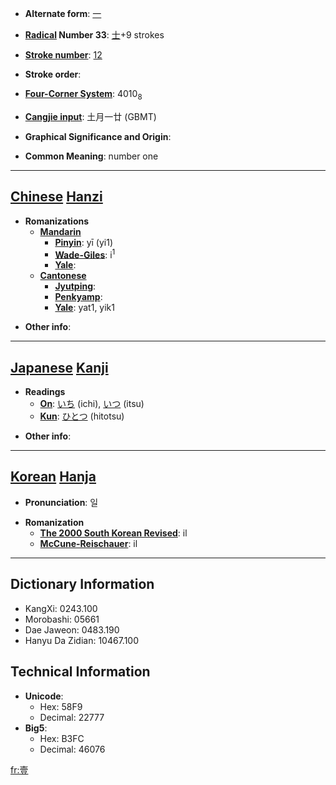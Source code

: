 * '''Alternate form''': [[一]]

* '''[[Wiktionary:Chinese radical index| Radical]] Number 33''': [[Wiktionary:Chinese radical index 士|士]]+9 strokes

* '''[[Wiktionary:Chinese total strokes index|Stroke number]]''': [[Wiktionary:Chinese total strokes index 12|12]]

* '''Stroke order''': 

* '''[[Wiktionary:Chinese four corner index|Four-Corner System]]''': 4010<sub>8</sub>

* '''[[Wiktionary:Chinese Cangjie index|Cangjie input]]''': 土月一廿 (GBMT)

* '''Graphical Significance and Origin''': 

* '''Common Meaning''': number one

----

== [[Chinese]] [[Hanzi]] ==

* '''Romanizations'''
** '''[[Mandarin]]'''
*** '''[[Pinyin]]''': yī (yi1)
*** '''[[Wade-Giles]]''': i<sup>1</sup>
*** '''[[Yale]]''': 
** '''[[Cantonese]]'''
*** '''[[Jyutping]]''':
*** '''[[Penkyamp]]''': 
*** '''[[Yale]]''': yat1, yik1

* '''Other info''': 

----

== [[Japanese]] [[Kanji]] ==

* '''Readings'''
** '''[[On]]''': [[いち]] (ichi), [[いつ]] (itsu)
** '''[[Kun]]''': [[ひとつ]] (hitotsu)

* '''Other info''':  

----

== [[Korean]] [[Hanja]] ==

* '''Pronunciation''': 일

* '''Romanization'''
** '''[[The 2000 South Korean Revised Romanization|The 2000 South Korean Revised]]''': il
** '''[[McCune-Reischauer]]''': il

----

== Dictionary Information ==

* KangXi: 0243.100
* Morobashi: 05661
* Dae Jaweon: 0483.190
* Hanyu Da Zidian: 10467.100

== Technical Information ==

* '''Unicode''':
** Hex: 58F9
** Decimal: 22777
* '''Big5''':
** Hex: B3FC
** Decimal: 46076

[[fr:壹]]